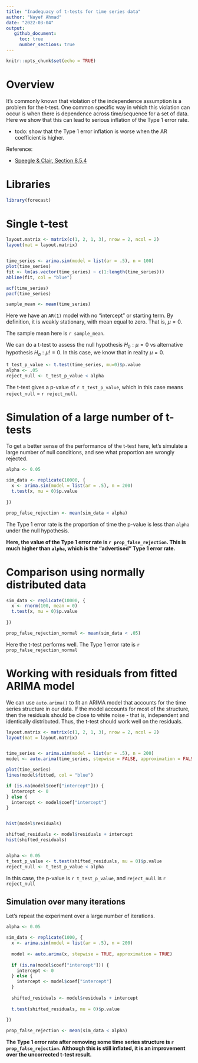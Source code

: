 ```yaml
---
title: "Inadequacy of t-tests for time series data"
author: "Nayef Ahmad"
date: "2022-03-04" 
output: 
   github_document: 
     toc: true
     number_sections: true
---
```


```r
knitr::opts_chunk$set(echo = TRUE)
```

# Overview 

It's commonly known that violation of the independence assumption is a problem for the t-test. One common specific way in which this violation can occur is when there is dependence across time/sequence for a set of data. Here we show that this can lead to serious inflation of the Type 1 error rate. 

- todo: show that the Type 1 error inflation is worse when the AR coefficient is higher. 

Reference: 

- [Speegle & Clair, Section 8.5.4](https://mathstat.slu.edu/~speegle/_book/HTCI.html)


# Libraries 
```r
library(forecast)

```


# Single t-test

```r
layout.matrix <- matrix(c(1, 2, 1, 3), nrow = 2, ncol = 2)
layout(mat = layout.matrix)


time_series <- arima.sim(model = list(ar = .5), n = 100)
plot(time_series)
fit <- lm(as.vector(time_series) ~ c(1:length(time_series)))
abline(fit, col = "blue")

acf(time_series)
pacf(time_series)

sample_mean <- mean(time_series)

```

Here we have an `AR(1)` model with no "intercept" or starting term. By definition, it is weakly stationary, with mean equal to zero. That is, $\mu = 0$. 

The sample mean here is `r sample_mean`. 

We can do a t-test to assess the null hypothesis $H_0: \mu = 0$ vs alternative hypothesis $H_a: \mu  != 0$. In this case, we know that in reality $\mu = 0$. 

```r
t_test_p_value <- t.test(time_series, mu=0)$p.value
alpha <- .05
reject_null <- t_test_p_value < alpha
```


The t-test gives a p-value of `r t_test_p_value`, which in this case means `reject_null` = `r reject_null`. 


# Simulation of a large number of t-tests

To get a better sense of the performance of the t-test here, let's simulate a large number of null conditions, and see what proportion are wrongly rejected. 

```r
alpha <- 0.05

sim_data <- replicate(10000, {
  x <- arima.sim(model = list(ar = .5), n = 200)
  t.test(x, mu = 0)$p.value
  
})

prop_false_rejection <- mean(sim_data < alpha)
```

The Type 1 error rate is the proportion of time the p-value is less than `alpha` under the null hypothesis. 

**Here, the value of the Type 1 error rate is `r prop_false_rejection`. This is much higher than `alpha`, which is the "advertised" Type 1 error rate.** 


# Comparison using normally distributed data 

```r
sim_data <- replicate(10000, {
  x <- rnorm(100, mean = 0)
  t.test(x, mu = 0)$p.value
  
})

prop_false_rejection_normal <- mean(sim_data < .05)
```

Here the t-test performs well. The Type 1 error rate is `r prop_false_rejection_normal`


# Working with residuals from fitted ARIMA model 

We can use `auto.arima()` to fit an ARIMA model that accounts for the time series structure in our data. If the model accounts for most of the structure, then the residuals should be close to white noise - that is, independent and identically distributed. Thus, the t-test should work well on the residuals. 

```r
layout.matrix <- matrix(c(1, 2, 1, 3), nrow = 2, ncol = 2)
layout(mat = layout.matrix)


time_series <- arima.sim(model = list(ar = .5), n = 200)
model <- auto.arima(time_series, stepwise = FALSE, approximation = FALSE)

plot(time_series)
lines(model$fitted, col = "blue")

if (is.na(model$coef["intercept"])) {
  intercept <- 0
} else {
  intercept <- model$coef["intercept"]
}


hist(model$residuals)

shifted_residuals <- model$residuals + intercept
hist(shifted_residuals)


alpha <- 0.05
t_test_p_value <- t.test(shifted_residuals, mu = 0)$p.value
reject_null <- t_test_p_value < alpha
```

In this case, the p-value is `r t_test_p_value`, and `reject_null` is `r reject_null`


## Simulation over many iterations 

Let's repeat the experiment over a large number of iterations. 

```r
alpha <- 0.05

sim_data <- replicate(1000, {
  x <- arima.sim(model = list(ar = .5), n = 200)
  
  model <- auto.arima(x, stepwise = TRUE, approximation = TRUE)
  
  if (is.na(model$coef["intercept"])) {
    intercept <- 0
  } else {
    intercept <- model$coef["intercept"]
  }
  
  shifted_residuals <- model$residuals + intercept
  
  t.test(shifted_residuals, mu = 0)$p.value
  
})

prop_false_rejection <- mean(sim_data < alpha)

```

**The Type 1 error rate after removing some time series structure is `r prop_false_rejection`. Although this is still inflated, it is an improvement over the uncorrected t-test result.** 